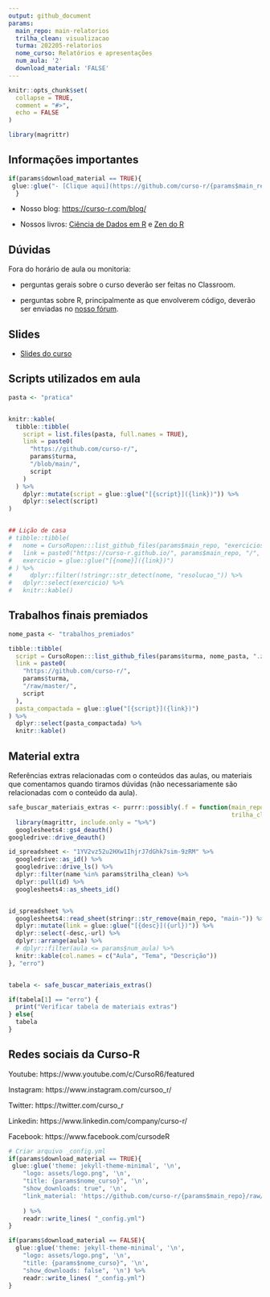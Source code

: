```yaml
---
output: github_document
params:
  main_repo: main-relatorios
  trilha_clean: visualizacao
  turma: 202205-relatorios
  nome_curso: Relatórios e apresentações
  num_aula: '2'
  download_material: 'FALSE'
---
```


<!-- README.md is generated from README.Rmd. Please edit that file -->

```r
knitr::opts_chunk$set(
  collapse = TRUE,
  comment = "#>",
  echo = FALSE
)

library(magrittr)
```

## Informações importantes

```r
if(params$download_material == TRUE){
 glue::glue("- [Clique aqui](https://github.com/curso-r/{params$main_repo}/raw/master/material_do_curso.zip) para baixar o material do curso.")
  }
```

- Nosso blog: [https://curso-r.com/blog/](https://curso-r.com/blog/)

- Nossos livros: [Ciência de Dados em R](https://livro.curso-r.com/) e [Zen do R](https://curso-r.github.io/zen-do-r/)

## Dúvidas

Fora do horário de aula ou monitoria:

- perguntas gerais sobre o curso deverão ser feitas no Classroom.

- perguntas sobre R, principalmente as que envolverem código, deverão ser enviadas no [nosso fórum](https://discourse.curso-r.com/).


## Slides


- [Slides do curso](https://curso-r.github.io/main-relatorios/slides/index.html#1)


## Scripts utilizados em aula

```r
pasta <- "pratica"


knitr::kable(
  tibble::tibble(
    script = list.files(pasta, full.names = TRUE),
    link = paste0(
      "https://github.com/curso-r/",
      params$turma,
      "/blob/main/",
      script
    )
  ) %>%
    dplyr::mutate(script = glue::glue("[{script}]({link})")) %>%
    dplyr::select(script)
)
```


```r
```



```r
## Lição de casa
# tibble::tibble(
#   nome = CursoRopen:::list_github_files(params$main_repo, "exercicios/"),
#   link = paste0("https://curso-r.github.io/", params$main_repo, "/", nome),
#   exercicio = glue::glue("[{nome}]({link})")
# ) %>%
#     dplyr::filter(!stringr::str_detect(nome, "resolucao_")) %>% 
#   dplyr::select(exercicio) %>% 
#   knitr::kable()
```


## Trabalhos finais premiados

```r
nome_pasta <- "trabalhos_premiados"

tibble::tibble(
  script = CursoRopen:::list_github_files(params$turma, nome_pasta, ".zip|.rar"),
  link = paste0(
    "https://github.com/curso-r/",
    params$turma,
    "/raw/master/",
    script
  ),
  pasta_compactada = glue::glue("[{script}]({link})")
) %>% 
  dplyr::select(pasta_compactada) %>% 
  knitr::kable()
```



## Material extra

Referências extras relacionadas com o conteúdos das aulas, ou materiais que comentamos quando tiramos dúvidas (não necessariamente são relacionadas com o conteúdo da aula).

```r
safe_buscar_materiais_extras <- purrr::possibly(.f = function(main_repo = params$main_repo, 
                                                              trilha_clean = params$trilha_clean){
  library(magrittr, include.only = "%>%")
  googlesheets4::gs4_deauth()
googledrive::drive_deauth()

id_spreadsheet <- "1YV2vz52u2HXw1IhjrJ7dGhk7sim-9zRM" %>%
  googledrive::as_id() %>%
  googledrive::drive_ls() %>%
  dplyr::filter(name %in% params$trilha_clean) %>%
  dplyr::pull(id) %>%
  googlesheets4::as_sheets_id()


id_spreadsheet %>%
  googlesheets4::read_sheet(stringr::str_remove(main_repo, "main-")) %>%
  dplyr::mutate(link = glue::glue("[{desc}]({url})")) %>%
  dplyr::select(-desc,-url) %>%
  dplyr::arrange(aula) %>%
  # dplyr::filter(aula <= params$num_aula) %>%
  knitr::kable(col.names = c("Aula", "Tema", "Descrição")) 
}, "erro")


tabela <- safe_buscar_materiais_extras()

if(tabela[1] == "erro") {
  print("Verificar tabela de materiais extras")
} else{
  tabela
}

```

## Redes sociais da Curso-R


Youtube: https://www.youtube.com/c/CursoR6/featured

Instagram: https://www.instagram.com/cursoo_r/

Twitter: https://twitter.com/curso_r

Linkedin: https://www.linkedin.com/company/curso-r/

Facebook: https://www.facebook.com/cursodeR



```r
# Criar arquivo _config.yml
if(params$download_material == TRUE){
 glue::glue('theme: jekyll-theme-minimal', '\n',
    "logo: assets/logo.png", '\n',
    "title: {params$nome_curso}", '\n',
    "show_downloads: true", '\n',
    "link_material: 'https://github.com/curso-r/{params$main_repo}/raw/master/material_do_curso.zip'", '\n'
    
    ) %>%
    readr::write_lines( "_config.yml")
}

if(params$download_material == FALSE){
  glue::glue('theme: jekyll-theme-minimal', '\n',
    "logo: assets/logo.png", '\n',
    "title: {params$nome_curso}", '\n',
    "show_downloads: false", '\n') %>%
    readr::write_lines( "_config.yml")
}
```
